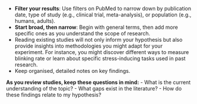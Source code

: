 - **Filter your results**: Use filters on PubMed to narrow down by publication date, type of study (e.g., clinical trial, meta-analysis), or population (e.g., humans, adults).
- **Start broad, then narrow**: Begin with general terms, then add more specific ones as you understand the scope of research.
- Reading existing studies will not only inform your hypothesis but also provide insights into methodologies you might adapt for your experiment. For instance, you might discover different ways to measure blinking rate or learn about specific stress-inducing tasks used in past research.
- Keep organised, detailed notes on key findings.

**As you review studies, keep these questions in mind:**
- What is the current understanding of the topic?
- What gaps exist in the literature?
- How do these findings relate to my hypothesis?
